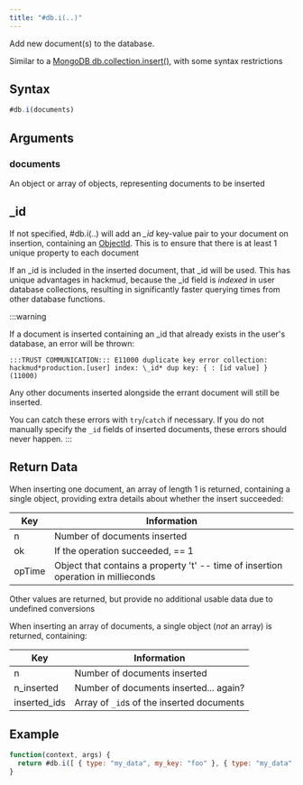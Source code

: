 ```yaml
---
title: "#db.i(..)"
---
```


Add new document(s) to the database.

Similar to a [MongoDB db.collection.insert()](https://www.mongodb.com/docs/manual/reference/method/db.collection.insert/), with some syntax restrictions

## Syntax

```js
#db.i(documents)
```

## Arguments

### documents

An object or array of objects, representing documents to be inserted

## \_id

If not specified, #db.i(..) will add an _\_id_ key-value pair to your document on insertion, containing an [ObjectId](db.objectid). This is to ensure that there is at least 1 unique property to each document

If an \_id is included in the inserted document, that \_id will be used. This has unique advantages in hackmud, because the \_id field is _indexed_ in user database collections, resulting in significantly faster querying times from other database functions.

:::warning

If a document is inserted containing an \_id that already exists in the user's database, an error will be thrown:

`:::TRUST COMMUNICATION::: E11000 duplicate key error collection: hackmud*production.[user] index: \_id* dup key: { : [id value] } (11000)`

Any other documents inserted alongside the errant document will still be inserted.

You can catch these errors with `try`/`catch` if necessary. If you do not manually specify the `_id` fields of inserted documents, these errors should never happen.
:::

## Return Data

When inserting one document, an array of length 1 is returned, containing a single object, providing extra details about whether the insert succeeded:

| Key    | Information                                                                       |
| ------ | --------------------------------------------------------------------------------- |
| n      | Number of documents inserted                                                      |
| ok     | If the operation succeeded, == 1                                                  |
| opTime | Object that contains a property 't' -- time of insertion operation in millieconds |

Other values are returned, but provide no additional usable data due to undefined conversions

When inserting an array of documents, a single object (_not_ an array) is returned, containing:

| Key          | Information                               |
| ------------ | ----------------------------------------- |
| n            | Number of documents inserted              |
| n_inserted   | Number of documents inserted... again?    |
| inserted_ids | Array of `_id`s of the inserted documents |

## Example

```js
function(context, args) {
  return #db.i([ { type: "my_data", my_key: "foo" }, { type: "my_data", my_key: "bar" } ])
}
```
